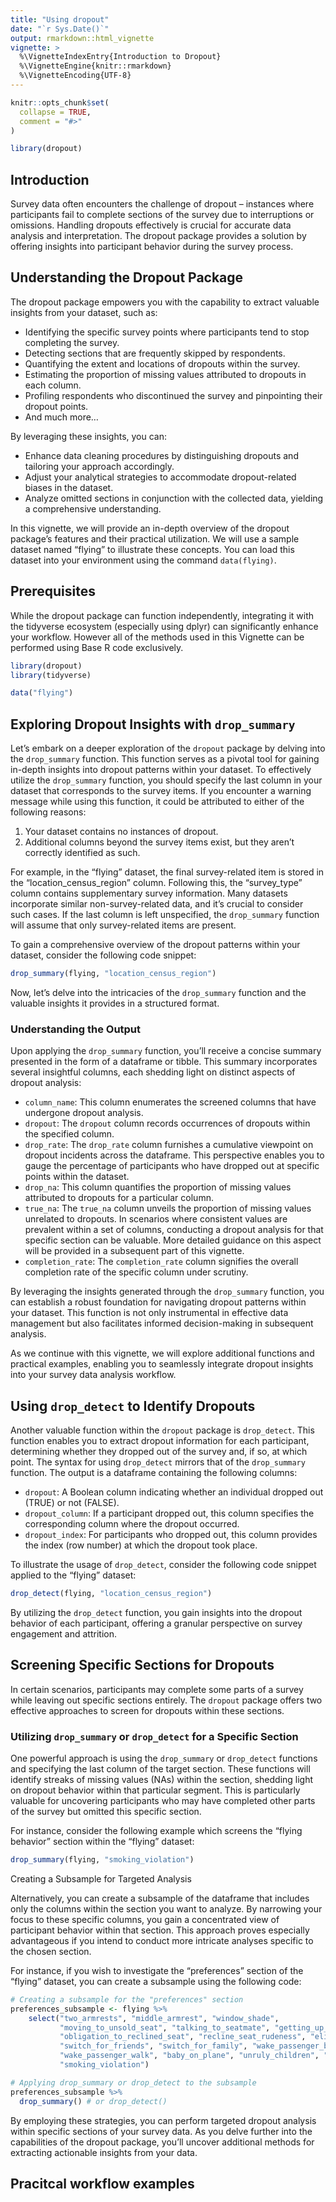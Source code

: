 ```yaml
---
title: "Using dropout"
date: "`r Sys.Date()`"
output: rmarkdown::html_vignette
vignette: >
  %\VignetteIndexEntry{Introduction to Dropout}
  %\VignetteEngine{knitr::rmarkdown}
  %\VignetteEncoding{UTF-8}
---
```


```r
knitr::opts_chunk$set(
  collapse = TRUE,
  comment = "#>"
)
```

```r
library(dropout)
```

## Introduction

Survey data often encounters the challenge of dropout – instances where participants fail to complete sections of the survey due to interruptions or omissions. Handling dropouts effectively is crucial for accurate data analysis and interpretation. The dropout package provides a solution by offering insights into participant behavior during the survey process.

## Understanding the Dropout Package

The dropout package empowers you with the capability to extract valuable insights from your dataset, such as:

  * Identifying the specific survey points where participants tend to stop completing the survey.
  * Detecting sections that are frequently skipped by respondents.
  * Quantifying the extent and locations of dropouts within the survey.
  * Estimating the proportion of missing values attributed to dropouts in each column.
  * Profiling respondents who discontinued the survey and pinpointing their dropout points.
  * And much more...

By leveraging these insights, you can:

  * Enhance data cleaning procedures by distinguishing dropouts and tailoring your approach accordingly.
  * Adjust your analytical strategies to accommodate dropout-related biases in the dataset.
  * Analyze omitted sections in conjunction with the collected data, yielding a comprehensive understanding.

In this vignette, we will provide an in-depth overview of the dropout package's features and their practical utilization. We will use a sample dataset named "flying" to illustrate these concepts. You can load this dataset into your environment using the command `data(flying)`.

## Prerequisites

While the dropout package can function independently, integrating it with the tidyverse ecosystem (especially using dplyr) can significantly enhance your workflow. However all of the methods used in this Vignette can be performed using Base R code exclusively.

```r
library(dropout)
library(tidyverse)

data("flying")
```


## Exploring Dropout Insights with `drop_summary`

Let's embark on a deeper exploration of the `dropout` package by delving into the `drop_summary` function. This function serves as a pivotal tool for gaining in-depth insights into dropout patterns within your dataset. To effectively utilize the `drop_summary` function, you should specify the last column in your dataset that corresponds to the survey items. If you encounter a warning message while using this function, it could be attributed to either of the following reasons:

1. Your dataset contains no instances of dropout.
2. Additional columns beyond the survey items exist, but they aren't correctly identified as such.

For example, in the "flying" dataset, the final survey-related item is stored in the "location_census_region" column. Following this, the "survey_type" column contains supplementary survey information. Many datasets incorporate similar non-survey-related data, and it's crucial to consider such cases. If the last column is left unspecified, the `drop_summary` function will assume that only survey-related items are present.

To gain a comprehensive overview of the dropout patterns within your dataset, consider the following code snippet:

```r
drop_summary(flying, "location_census_region")
```

Now, let's delve into the intricacies of the `drop_summary` function and the valuable insights it provides in a structured format.

### Understanding the Output

Upon applying the `drop_summary` function, you'll receive a concise summary presented in the form of a dataframe or tibble. This summary incorporates several insightful columns, each shedding light on distinct aspects of dropout analysis:

- `column_name`: This column enumerates the screened columns that have undergone dropout analysis.
- `dropout`: The `dropout` column records occurrences of dropouts within the specified column.
- `drop_rate`: The `drop_rate` column furnishes a cumulative viewpoint on dropout incidents across the dataframe. This perspective enables you to gauge the percentage of participants who have dropped out at specific points within the dataset.
- `drop_na`: This column quantifies the proportion of missing values attributed to dropouts for a particular column.
- `true_na`: The `true_na` column unveils the proportion of missing values unrelated to dropouts. In scenarios where consistent values are prevalent within a set of columns, conducting a dropout analysis for that specific section can be valuable. More detailed guidance on this aspect will be provided in a subsequent part of this vignette.
- `completion_rate`: The `completion_rate` column signifies the overall completion rate of the specific column under scrutiny.

By leveraging the insights generated through the `drop_summary` function, you can establish a robust foundation for navigating dropout patterns within your dataset. This function is not only instrumental in effective data management but also facilitates informed decision-making in subsequent analysis.

As we continue with this vignette, we will explore additional functions and practical examples, enabling you to seamlessly integrate dropout insights into your survey data analysis workflow.


## Using `drop_detect` to Identify Dropouts

Another valuable function within the `dropout` package is `drop_detect`. This function enables you to extract dropout information for each participant, determining whether they dropped out of the survey and, if so, at which point. The syntax for using `drop_detect` mirrors that of the `drop_summary` function. The output is a dataframe containing the following columns:

- `dropout`: A Boolean column indicating whether an individual dropped out (TRUE) or not (FALSE).
- `dropout_column`: If a participant dropped out, this column specifies the corresponding column where the dropout occurred.
- `dropout_index`: For participants who dropped out, this column provides the index (row number) at which the dropout took place.

To illustrate the usage of `drop_detect`, consider the following code snippet applied to the "flying" dataset:

```r
drop_detect(flying, "location_census_region")

```

By utilizing the `drop_detect` function, you gain insights into the dropout behavior of each participant, offering a granular perspective on survey engagement and attrition.


## Screening Specific Sections for Dropouts

In certain scenarios, participants may complete some parts of a survey while leaving out specific sections entirely. The `dropout` package offers two effective approaches to screen for dropouts within these sections.

### Utilizing `drop_summary` or `drop_detect` for a Specific Section

One powerful approach is using the `drop_summary` or `drop_detect` functions and specifying the last column of the target section. These functions will identify streaks of missing values (NAs) within the section, shedding light on dropout behavior within that particular segment. This is particularly valuable for uncovering participants who may have completed other parts of the survey but omitted this specific section.

For instance, consider the following example which screens the "flying behavior" section within the "flying" dataset:

```r
drop_summary(flying, "smoking_violation")
```

Creating a Subsample for Targeted Analysis

Alternatively, you can create a subsample of the dataframe that includes only the columns within the section you want to analyze. By narrowing your focus to these specific columns, you gain a concentrated view of participant behavior within that section. This approach proves especially advantageous if you intend to conduct more intricate analyses specific to the chosen section.

For instance, if you wish to investigate the "preferences" section of the "flying" dataset, you can create a subsample using the following code:

```r

# Creating a subsample for the "preferences" section
preferences_subsample <- flying %>% 
    select("two_armrests", "middle_armrest", "window_shade", 
           "moving_to_unsold_seat", "talking_to_seatmate", "getting_up_on_6_hour_flight", 
           "obligation_to_reclined_seat", "recline_seat_rudeness", "eliminate_reclining_seats", 
           "switch_for_friends", "switch_for_family", "wake_passenger_bathroom", 
           "wake_passenger_walk", "baby_on_plane", "unruly_children", "electronics_violation", 
           "smoking_violation") 

# Applying drop_summary or drop_detect to the subsample
preferences_subsample %>%
  drop_summary() # or drop_detect()

```

By employing these strategies, you can perform targeted dropout analysis within specific sections of your survey data. As you delve further into the capabilities of the dropout package, you'll uncover additional methods for extracting actionable insights from your data.


## Pracitcal workflow examples



